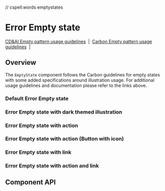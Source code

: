 // cspell:words emptystates

# Error Empty state

[CD&AI Empty pattern usage guidelines](https://pages.github.ibm.com/cdai-design/pal/patterns/empty-state/usage/)
&nbsp;|&nbsp;
[Carbon Empty pattern usage guidelines](https://www.carbondesignsystem.com/patterns/empty-states-pattern/)
&nbsp;|&nbsp;

## Overview

The `EmptyState` component follows the Carbon guidelines for empty states with
some added specifications around illustration usage. For additional usage
guidelines and documentation please refer to the links above.

### Default Error Empty state

<Canvas>
  <Story
    id={getStorybookSlug(
      pkg,
      ErrorEmptyState.displayName,
      'default',
      'emptystates'
    )}
  />
</Canvas>

### Error Empty state with dark themed illustration

<Canvas>
  <Story
    id={getStorybookSlug(
      pkg,
      ErrorEmptyState.displayName,
      'with-dark-mode-illustration',
      'emptystates'
    )}
  />
</Canvas>

### Error Empty state with action

<Canvas>
  <Story
    id={getStorybookSlug(
      pkg,
      ErrorEmptyState.displayName,
      'with-action',
      'emptystates'
    )}
  />
</Canvas>

### Error Empty state with action (Button with icon)

<Canvas>
  <Story
    id={getStorybookSlug(
      pkg,
      ErrorEmptyState.displayName,
      'with-action-icon-button',
      'emptystates'
    )}
  />
</Canvas>

### Error Empty state with link

<Canvas>
  <Story
    id={getStorybookSlug(
      pkg,
      ErrorEmptyState.displayName,
      'with-link',
      'emptystates'
    )}
  />
</Canvas>

### Error Empty state with action and link

<Canvas>
  <Story
    id={getStorybookSlug(
      pkg,
      ErrorEmptyState.displayName,
      'with-action-and-link',
      'emptystates'
    )}
  />
</Canvas>

## Component API

<ArgsTable />
